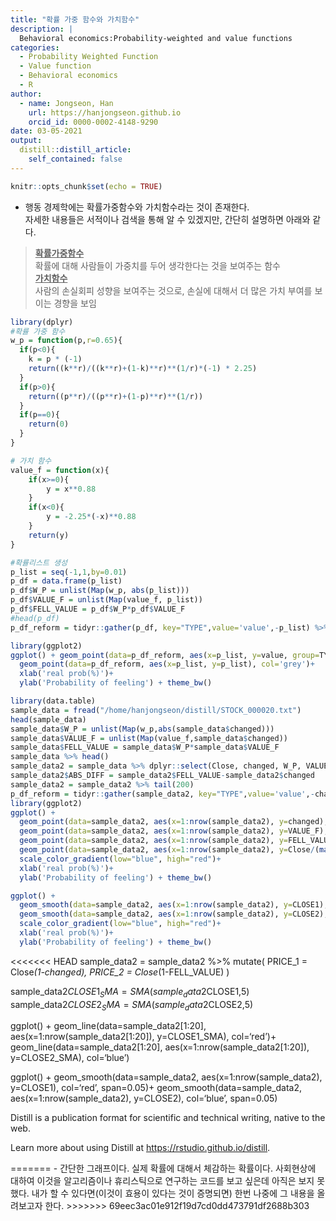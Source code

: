 ```yaml
---
title: "확률 가중 함수와 가치함수"
description: |
  Behavioral economics:Probability-weighted and value functions
categories:
  - Probability Weighted Function
  - Value function
  - Behavioral economics
  - R
author:
  - name: Jongseon, Han
    url: https://hanjongseon.github.io
    orcid_id: 0000-0002-4148-9290
date: 03-05-2021
output:
  distill::distill_article:
    self_contained: false
---
```



```r
knitr::opts_chunk$set(echo = TRUE)
```

- 행동 경제학에는 확률가중함수와 가치함수라는 것이 존재한다.<br/>
자세한 내용들은 서적이나 검색을 통해 알 수 있겠지만, 간단히 설명하면 아래와 같다.

><u>**확률가중함수**</u><br/>확률에 대해 사람들이 가중치를 두어 생각한다는 것을 보여주는 함수<br/>
><u>**가치함수**</u><br/>사람의 손실회피 성향을 보여주는 것으로, 손실에 대해서 더 많은 가치 부여를 보이는 경향을 보임



```r
library(dplyr)
#확률 가중 함수
w_p = function(p,r=0.65){
  if(p<0){
    k = p * (-1)
    return((k**r)/((k**r)+(1-k)**r)**(1/r)*(-1) * 2.25)
  }
  if(p>0){
    return((p**r)/((p**r)+(1-p)**r)**(1/r))
  }
  if(p==0){
    return(0)
  }
}

# 가치 함수
value_f = function(x){
    if(x>=0){
        y = x**0.88
    }
    if(x<0){
        y = -2.25*(-x)**0.88
    }
    return(y)
}

#확률리스트 생성
p_list = seq(-1,1,by=0.01)
p_df = data.frame(p_list)
p_df$W_P = unlist(Map(w_p, abs(p_list)))
p_df$VALUE_F = unlist(Map(value_f, p_list))
p_df$FELL_VALUE = p_df$W_P*p_df$VALUE_F
#head(p_df)
p_df_reform = tidyr::gather(p_df, key="TYPE",value='value',-p_list) %>% filter(TYPE!='W_P')

library(ggplot2)
ggplot() + geom_point(data=p_df_reform, aes(x=p_list, y=value, group=TYPE, col=TYPE))+
  geom_point(data=p_df_reform, aes(x=p_list, y=p_list), col='grey')+
  xlab('real prob(%)')+
  ylab('Probability of feeling') + theme_bw()


```
```r
library(data.table)
sample_data = fread("/home/hanjongseon/distill/STOCK_000020.txt")
head(sample_data)
sample_data$W_P = unlist(Map(w_p,abs(sample_data$changed)))
sample_data$VALUE_F = unlist(Map(value_f,sample_data$changed))
sample_data$FELL_VALUE = sample_data$W_P*sample_data$VALUE_F
sample_data %>% head()
sample_data2 = sample_data %>% dplyr::select(Close, changed, W_P, VALUE_F, FELL_VALUE)
sample_data2$ABS_DIFF = sample_data2$FELL_VALUE-sample_data2$changed
sample_data2 = sample_data2 %>% tail(200)
p_df_reform = tidyr::gather(sample_data2, key="TYPE",value='value',-changed) %>% filter(TYPE!='W_P')
library(ggplot2)
ggplot() + 
  geom_point(data=sample_data2, aes(x=1:nrow(sample_data2), y=changed), col='grey')+
  geom_point(data=sample_data2, aes(x=1:nrow(sample_data2), y=VALUE_F), col='red')+
  geom_point(data=sample_data2, aes(x=1:nrow(sample_data2), y=FELL_VALUE), col='blue')+
  geom_point(data=sample_data2, aes(x=1:nrow(sample_data2), y=Close/(max(Close))*20, col=ABS_DIFF), alpha=0.5)+
  scale_color_gradient(low="blue", high="red")+
  xlab('real prob(%)')+
  ylab('Probability of feeling') + theme_bw()

ggplot() + 
  geom_smooth(data=sample_data2, aes(x=1:nrow(sample_data2), y=CLOSE1), col='red', span=0.05)+
  geom_smooth(data=sample_data2, aes(x=1:nrow(sample_data2), y=CLOSE2), col='blue', span=0.05)
  scale_color_gradient(low="blue", high="red")+
  xlab('real prob(%)')+
  ylab('Probability of feeling') + theme_bw()
```

<<<<<<< HEAD
sample_data2 = 
  sample_data2 %>% 
  mutate(
    PRICE_1 = Close*(1-changed),
    PRICE_2 = Close*(1-FELL_VALUE)
  )

sample_data2$CLOSE1_SMA = SMA(sample_data2$CLOSE1,5)
sample_data2$CLOSE2_SMA = SMA(sample_data2$CLOSE2,5)

ggplot() + 
  geom_line(data=sample_data2[1:20], aes(x=1:nrow(sample_data2[1:20]), y=CLOSE1_SMA), col='red')+
  geom_line(data=sample_data2[1:20], aes(x=1:nrow(sample_data2[1:20]), y=CLOSE2_SMA), col='blue')
  



ggplot() + 
  geom_smooth(data=sample_data2, aes(x=1:nrow(sample_data2), y=CLOSE1), col='red', span=0.05)+
  geom_smooth(data=sample_data2, aes(x=1:nrow(sample_data2), y=CLOSE2), col='blue', span=0.05)

Distill is a publication format for scientific and technical writing, native to the web.

Learn more about using Distill at <https://rstudio.github.io/distill>.


=======
- 간단한 그래프이다. 실제 확률에 대해서 체감하는 확률이다. 사회현상에 대하여 이것을 알고리즘이나 휴리스틱으로 연구하는 코드를 보고 싶은데 아직은 보지 못했다. 내가 할 수 있다면(이것이 효용이 있다는 것이 증명되면) 한번 나중에 그 내용을 올려보고자 한다.
>>>>>>> 69eec3ac01e912f19d7cd0dd473791df2688b303
